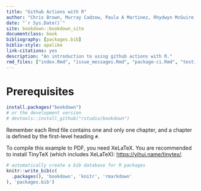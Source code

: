 ```yaml
--- 
title: "Github Actions with R"
author: "Chris Brown, Murray Cadzow, Paula A Martinez, Rhydwyn McGuire, David Neuzerling, David Wilkinson, Saras Windecker"
date: "`r Sys.Date()`"
site: bookdown::bookdown_site
documentclass: book
bibliography: [packages.bib]
biblio-style: apalike
link-citations: yes
description: "An introduction to using github actions with R."
rmd_files: ["index.Rmd", "issue_messages.Rmd", "package-ci.Rmd", "testing_with_renv.Rmd", "contributions.Rmd"]
---
```


# Prerequisites



```r
install.packages("bookdown")
# or the development version
# devtools::install_github("rstudio/bookdown")
```

Remember each Rmd file contains one and only one chapter, and a chapter is defined by the first-level heading `#`.

To compile this example to PDF, you need XeLaTeX. You are recommended to install TinyTeX (which includes XeLaTeX): <https://yihui.name/tinytex/>.

```r
# automatically create a bib database for R packages
knitr::write_bib(c(
  .packages(), 'bookdown', 'knitr', 'rmarkdown'
), 'packages.bib')
```
